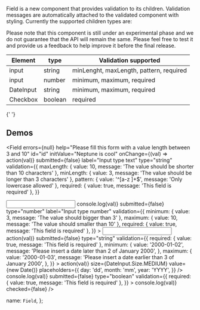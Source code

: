 
Field is a new component that provides validation to its children. Validation messages are automatically
attached to the validated component with styling. Currently the supported children types are:

<Alert type={Alert.Type.WARNING}>
  Please note that this component is still under an experimental phase and we do not guarantee that
  the API will remain the same. Please feel free to test it and provide us a feedback to help
  improve it before the final release.
</Alert>

<table className="docs-table table">
  <thead>
    <tr>
      <th>Element</th>
      <th>type</th>
      <th>Validation supported</th>
    </tr>
  </thead>
  <tbody>
    <tr>
      <td>input</td>
      <td>string</td>
      <td>minLenght, maxLength, pattern, required</td>
    </tr>
    <tr>
      <td>input</td>
      <td>number</td>
      <td>minimum, maximum, required</td>
    </tr>
    <tr>
      <td>DateInput</td>
      <td>string</td>
      <td>minimum, maximum, required</td>
    </tr>
    <tr>
      <td>Checkbox</td>
      <td>boolean</td>
      <td>required</td>
    </tr>
  </tbody>
</table>
<LiveEditorBlock code={code} scope={{ Field }} />
<GeneratePropsTable componentName="Field" />{' '}

## Demos

<Field
  errors={null}
  help="Please fill this form with a value length between 3 and 10"
  id="id"
  initValue="Neptune is cool"
  onChange={(val) => action(val)}
  submitted={false}
  label="Input type text"
  type="string"
  validation={{
    maxLength: { value: 10, message: 'The value should be shorter than 10 characters' },
    minLength: { value: 3, message: 'The value should be longer than 3 characters' },
    pattern: { value: '^[a-z ]+$', message: 'Only lowercase allowed' },
    required: { value: true, message: 'This field is required' },
  }}
>
  <input type="text" className="form-control" />
</Field>
<Field
  errors={null}
  help="Please fill this form with a value between 3 and 10"
  id="id"
  initValue={null}
  onChange={(val) => console.log(val)}
  submitted={false}
  type="number"
  label="Input type number"
  validation={{
    minimum: { value: 3, message: 'The value should bigger than 3' },
    maximum: { value: 10, message: 'The value should smaller than 10' },
    required: { value: true, message: 'This field is required' },
  }}
>
  <input type="number" className="form-control" />
</Field>
<Field
  errors={null}
  help="Please insert a date between 2 and 3 of January 2000."
  id="id"
  label="Date Input field"
  initValue={null}
  onChange={(val) => action(val)}
  submitted={false}
  type="string"
  validation={{
    required: { value: true, message: 'This field is required' },
    minimum: {
      value: '2000-01-02',
      message: 'Please insert a date later than 2 of January 2000',
    },
    maximum: {
      value: '2000-01-03',
      message: 'Please insert a date earlier than 3 of January 2000',
    },
  }}
>
  <DateInput
    onChange={(val) => action(val)}
    size={DateInput.Size.MEDIUM}
    value={new Date()}
    placeholders={{
      day: 'dd',
      month: 'mm',
      year: 'YYYY',
    }}
  />
</Field>
<Field
  errors={null}
  help="Please check to accept the Neptune Web conditions."
  id="id"
  initValue={null}
  onChange={(val) => console.log(val)}
  submitted={false}
  type="boolean"
  validation={{
    required: { value: true, message: 'This field is required' },
  }}
>
  <Checkbox label="label" onChange={(val) => console.log(val)} checked={false} />
</Field>

  name: `Field`,
};
